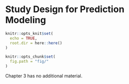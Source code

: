 # Study Design for Prediction Modeling {#ch:design}

```r
knitr::opts_knit$set(
  echo = TRUE,
  root.dir = here::here()
)

knitr::opts_chunk$set(
  fig.path = "fig/"
)
```

Chapter 3 has no additional material.
